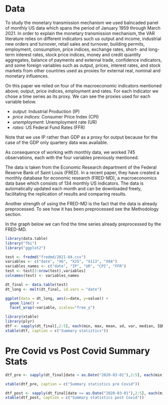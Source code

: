 # Data {#data}

To study the monetary transmission mechanism we used balncaded panel of monthly US data which spans the period of  January 1959 through March 2021. In order to explain the monetary transmission mechanism, the VAR literature relies on different indicators such us output and income, industrial new orders and turnover, retail sales and turnover,
building permits, employment, consumption, price indices, exchange rates, short- and long-term interest rates, stock price indices, money and credit quantity aggregates, balance of payments and external trade, confidence indicators, and some foreign variables such as output, prices, interest rates, and stock markets from other countries used
as proxies for external real, nominal and monetary influences.

On this paper we relied on four of the macroeconomic indicators mentioned above; output, price indices, employment and rates. For each indicator we chose a time series as its proxy. We can see the proxies used for each variable below.

- *output*: Industrial Production (IP)
- *price indices*: Consumer Price Index (CPI)
- *unemployment*: Unemployment rate (UR)
- *rates*: US Federal Fund Rates (FFR)

Note that we use IP rather than GDP as a proxy for output because for the case of the GDP only quartery data was available. 

As consequence of working with monthly data, we worked 745 observations, each with the four variables previously mentioned.

The data is taken from the Economic Research department of the Federal Reserve Bank of Saint Louis (FRED). In a recent paper, they have created a monthly database for economic research (FRED-MD), a macroeconomics data base which consists of 134 monthly US indicators. The data is automatically updated each month and can be downloaded freely, facilitating the replication of results and comparing results. 

Another strength of using the FRED-MD is the fact that the data is already preprocessed. To see how it has been preprocessed see the Methodology section.

In the graph below we can find the time series already preprocessed by the FRED-MD.

```r
library(data.table)
library("fbi")
library("ggplot2")

test <- fredmd("fredmd/2021-04.csv")
variables <- c("date", "X6", "X25", "X113", "X84")
variables_names <- c("date", "IP", "UR", "CPI", "FFR")
test <- test[3:nrow(test),variables]
colnames(test) <- variables_names

dt_final <- data.table(test)
dt_long <- melt(dt_final, id.vars = "date")

ggplot(data = dt_long, aes(x=date, y=value)) +
  geom_line() +
  facet_wrap(~variable, scales="free_y")
```


```r
library(xtable)
library(plyr)
dtf <- sapply(dt_final[,2:5], each(min, max, mean, sd, var, median, IQR))
xtable(dtf, caption = c("Summary statistics"))
```

# Pre Covid vs Post Covid Summary Stats
```r
dtf_pre <- sapply(dt_final[date < as.Date("2020-03-01"),2:5], each(min, max, mean, sd, var, median, IQR))

xtable(dtf_pre, caption = c("Summary statistics pre Covid"))
```

```r
dtf_post <- sapply(dt_final[date >= as.Date("2020-03-01"),2:5], each(min, max, mean, sd, var, median, IQR))
xtable(dtf_post, caption = c("Summary statistics post Covid"))
```

